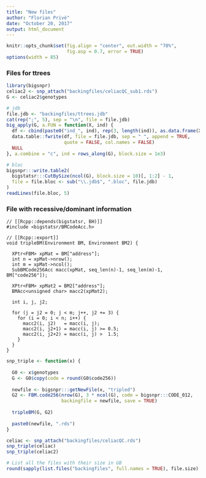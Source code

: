 ```yaml
---
title: "New files"
author: "Florian Privé"
date: "October 20, 2017"
output: html_document
---
```


```r
knitr::opts_chunk$set(fig.align = "center", out.width = "70%", 
                      fig.asp = 0.7, error = TRUE)
options(width = 85)
```

### Files for ttrees

```r
library(bigsnpr)
celiac2 <- snp_attach("backingfiles/celiacQC_sub1.rds")
G <- celiac2$genotypes
```

```r
# jdb
file.jdb <- "backingfiles/ttrees.jdb"
cat(rep(";", 5), sep = "\n", file = file.jdb)
big_apply(G, a.FUN = function(X, ind) {
  df <- cbind(paste0("ind_", ind), rep(3, length(ind)), as.data.frame(X[ind, ]))
  data.table::fwrite(df, file = file.jdb, sep = " ", append = TRUE,
                     quote = FALSE, col.names = FALSE)
  NULL
}, a.combine = "c", ind = rows_along(G), block.size = 1e3)
```

```r
# bloc
bigsnpr:::write.table2(
  bigstatsr:::CutBySize(ncol(G), block.size = 10)[, 1:2] - 1,
  file = file.bloc <- sub("\\.jdb$", ".bloc", file.jdb)
)
readLines(file.bloc, 5)
```

### File with recessive/dominant information

```Rcpp
// [[Rcpp::depends(bigstatsr, BH)]]
#include <bigstatsr/BMCodeAcc.h>

// [[Rcpp::export]]
void tripleBM(Environment BM, Environment BM2) {
  
  XPtr<FBM> xpMat = BM["address"];
  int n = xpMat->nrow();
  int m = xpMat->ncol();
  SubBMCode256Acc macc(xpMat, seq_len(n)-1, seq_len(m)-1, BM["code256"]);
  
  XPtr<FBM> xpMat2 = BM2["address"];
  BMAcc<unsigned char> macc2(xpMat2);
  
  int i, j, j2;
  
  for (j = j2 = 0; j < m; j++, j2 += 3) {
    for (i = 0; i < n; i++) {
      macc2(i, j2)   = macc(i, j);
      macc2(i, j2+1) = macc(i, j) >= 0.5;
      macc2(i, j2+2) = macc(i, j) >  1.5;
    }
  }
}
```

```r
snp_triple <- function(x) {
  
  G0 <- x$genotypes
  G <- G0$copy(code = round(G0$code256))
  
  newfile <- bigsnpr:::getNewFile(x, "tripled")
  G2 <- FBM.code256(nrow(G), 3 * ncol(G), code = bigsnpr:::CODE_012, 
                    backingfile = newfile, save = TRUE)
  
  tripleBM(G, G2)
  
  paste0(newfile, ".rds")
}
```

```r
celiac <- snp_attach("backingfiles/celiacQC.rds")
snp_triple(celiac)
snp_triple(celiac2)
```

```r
# List all the files with their size in GB
round(sapply(list.files("backingfiles", full.names = TRUE), file.size) / 1024^3, 1)
```

